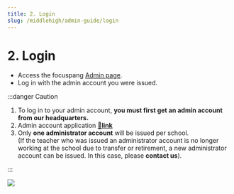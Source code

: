 ```yaml
---
title: 2. Login
slug: /middlehigh/admin-guide/login
---
```



# 2. Login

- Access the focuspang [Admin page](http://admin.focuspang.com).
- Log in with the admin account you were issued.

:::danger Caution

1. To log in to your admin account, **you must first get an admin account from our headquarters.**
2. Admin account application **[🔗link](https://focuspang.com/school.html)**
3. Only **one administrator account** will be issued per school.\
   (If the teacher who was issued an administrator account is no longer working at the school due to transfer or retirement, a new administrator account can be issued. In this case, please **contact us**).

:::

<Image src="/img/en/elementary/admin/02-01.jpg" size="lg" />
